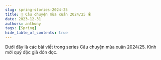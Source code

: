 ```yaml
---
slug: spring-stories-2024-25
title: 🌸 Câu chuyện mùa xuân 2024/25 🏵
date: 2023-12-31
authors: anthony
tags: [Spring]
hide_table_of_contents: true
---
```



Dưới đây là các bài viết trong series Câu chuyện mùa xuân 2024/25. Kính mời quý độc giả đón đọc.

<!-- truncate -->

<Tabs lazy>
  <TabItem value="one" label="1/2024">
    <FirstPost />
  </TabItem>
  <TabItem value="two" label="1/2025">
    <SecondPost />
  </TabItem>
  <TabItem value="three" label="2/2025" default>
    <ThirdPost />
  </TabItem>
</Tabs>